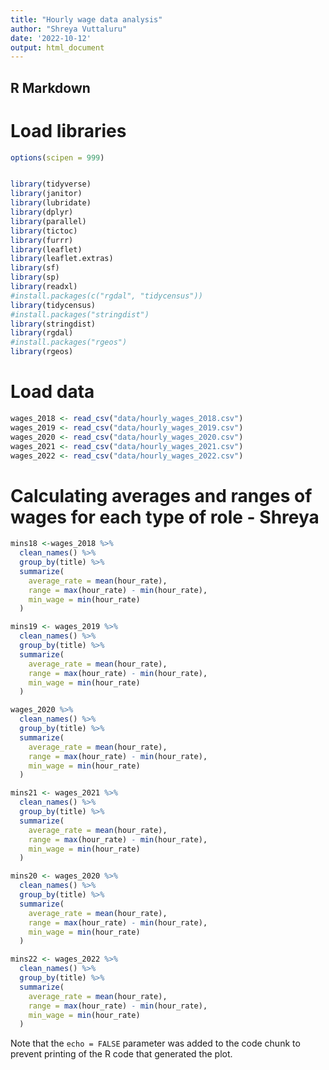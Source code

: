 ```yaml
---
title: "Hourly wage data analysis"
author: "Shreya Vuttaluru"
date: '2022-10-12'
output: html_document
---
```


## R Markdown

# Load libraries
```r
options(scipen = 999)


library(tidyverse)
library(janitor)
library(lubridate)
library(dplyr)
library(parallel)
library(tictoc)
library(furrr)
library(leaflet)
library(leaflet.extras)
library(sf)
library(sp)
library(readxl)
#install.packages(c("rgdal", "tidycensus"))
library(tidycensus)
#install.packages("stringdist")
library(stringdist)
library(rgdal)
#install.packages("rgeos")
library(rgeos)
```

# Load data
```r

wages_2018 <- read_csv("data/hourly_wages_2018.csv")
wages_2019 <- read_csv("data/hourly_wages_2019.csv")
wages_2020 <- read_csv("data/hourly_wages_2020.csv")
wages_2021 <- read_csv("data/hourly_wages_2021.csv")
wages_2022 <- read_csv("data/hourly_wages_2022.csv")

```

# Calculating averages and ranges of wages for each type of role - Shreya
```r

mins18 <-wages_2018 %>%
  clean_names() %>%
  group_by(title) %>%
  summarize(
    average_rate = mean(hour_rate),
    range = max(hour_rate) - min(hour_rate),
    min_wage = min(hour_rate)
  )

mins19 <- wages_2019 %>%
  clean_names() %>%
  group_by(title) %>%
  summarize(
    average_rate = mean(hour_rate),
    range = max(hour_rate) - min(hour_rate),
    min_wage = min(hour_rate)
  )

wages_2020 %>%
  clean_names() %>%
  group_by(title) %>%
  summarize(
    average_rate = mean(hour_rate),
    range = max(hour_rate) - min(hour_rate),
    min_wage = min(hour_rate)
  )

mins21 <- wages_2021 %>%
  clean_names() %>%
  group_by(title) %>%
  summarize(
    average_rate = mean(hour_rate),
    range = max(hour_rate) - min(hour_rate),
    min_wage = min(hour_rate)
  )

mins20 <- wages_2020 %>%
  clean_names() %>%
  group_by(title) %>%
  summarize(
    average_rate = mean(hour_rate),
    range = max(hour_rate) - min(hour_rate),
    min_wage = min(hour_rate)
  )

mins22 <- wages_2022 %>%
  clean_names() %>%
  group_by(title) %>%
  summarize(
    average_rate = mean(hour_rate),
    range = max(hour_rate) - min(hour_rate),
    min_wage = min(hour_rate)
  ) 


```

Note that the `echo = FALSE` parameter was added to the code chunk to prevent printing of the R code that generated the plot.
